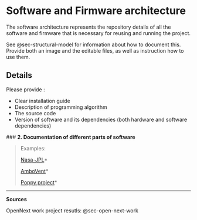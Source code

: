 # Software and Firmware architecture {#sec-software-and-firmware-architecture}

The software architecture represents the repository details of all the software and firmware that is necessary for reusing and running the project.

See @sec-structural-model for information about how to document this.
Provide both an image and the editable files, as well as instruction how to use them.


## Details

Please provide :

-   Clear installation guide
-   Description of programming algorithm\
-   The source code
-   Version of software and its dependencies (both hardware and software dependencies)

\### **2. Documentation of different parts of software**

> Examples:
>
> [Nasa-JPL](https://github.com/nasa-jpl/open-source-rover/tree/master/software)\*
>
> [AmboVent](https://github.com/AmboVent-1690-108/AmboVent/tree/master/3-Software)\*
>
> [Poppy project](https://docs.poppy-project.org/en/installation/)\*

------------------------------------------------------------------------

**Sources**

OpenNext work project resutls: @sec-open-next-work
